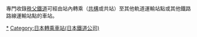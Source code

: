 專門收錄[[秩父鐵道|秩父鐵道]]可經由站內轉乘（[[共構|共構]]或共站）至其他軌道運輸站點或其他鐵路路線運輸站點的車站。

[[Category:秩父鐵道車站|*]]
[[Category:日本轉乘車站(日本鐵道公司)|Category:日本轉乘車站(日本鐵道公司)]]